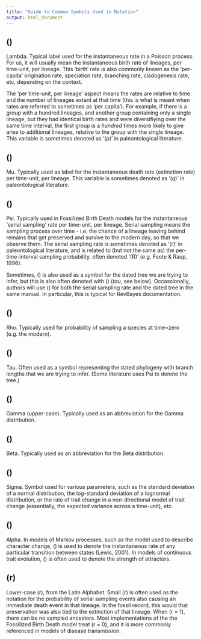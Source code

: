 ```yaml
---
title: "Guide to Common Symbols Used in Notation"
output: html_document
---
```


## \(\lambda\)
Lambda. Typical label used for the instantaneous rate in a Poisson process. For us, it will usually mean the instantaneous birth rate of lineages, per time-unit, per lineage. This 'birth' rate is also commonly known as the 'per-capita' origination rate, speciation rate, branching rate, cladogenesis rate, etc, depending on the context. 

The 'per time-unit, per lineage' aspect means the rates are relative to time and the number of lineages extant at that time (this is what is meant when rates are referred to sometimes as 'per capita'). For example, if there is a group with a hundred lineages, and another group containing only a single lineage, but they had identical birth rates and were diversifiying over the same time interval, the first group is a *hundred* times more likely to give arise to additional lineages, relative to the group with the single lineage. This variable is sometimes denoted as '\(p\)' in paleontological literature.

## \(\mu\)
Mu. Typically used as label for the instantaneous death rate (extinction rate) per time-unit, per lineage. This variable is sometimes denoted as '\(q\)' in paleontological literature.
	
## \(\psi\)
Psi. Typically used in Fossilized Birth Death models for the instantaneous 'serial sampling' rate per time-unit, per lineage. Serial sampling means the sampling process over time - i.e. the chance of a lineage leaving behind remains that get preserved and survive to the modern day, so that we observe them. The serial sampling rate is sometimes denoted as '\(r\)' in paleontological literature, and is related to (but not the same as) the per-time-interval sampling probability, often denoted '\(R\)' (e.g. Foote & Raup, 1996). 

Sometimes, \(\psi\) is also used as a symbol for the dated tree we are trying to infer, but this is also often denoted with \(\tau\) (*tau*, see below). Occassionally, authors will use \(\psi\) for both the serial sampling rate and the dated tree in the same manual. In particular, this is typical for RevBayes documentation.
	
## \(\rho\)
Rho. Typically used for probability of sampling a species at time=zero (e.g. the modern).
	
## \(\tau\)
Tau. Often used as a symbol representing the dated phylogeny with branch lengths that we are trying to infer. (Some literature uses Psi to denote the tree.)
	
## \(\Gamma\)
Gamma (upper-case). Typically used as an abbreviation for the Gamma distribution.
	
## \(\beta\)
Beta. Typically used as an abbreviation for the Beta distribution.
	
## \(\sigma\)
Sigma. Symbol used for various parameters, such as the standard deviation of a normal distribution, the log-standard deviation of a lognormal distribution, or the rate of trait change in a non-directional model of trait change (essentially, the expected variance across a time-unit), etc. 
	
## \(\alpha\)
Alpha.  In models of Markov processes, such as the model used to describe character change, \(\alpha\) is used to denote the instantaneous rate of any particular transition between states (Lewis, 2001). In models of continuous trait evolution, \(\alpha\)  is often used to denote the strength of attractors.
	
## \(r\) 
Lower-case \(r\), from the Latin Alphabet. Small \(r\) is often used as the notation for the probability of serial sampling events also causing an immediate death event in that lineage. In the fossil record, this would that preservation was also tied to the extinction of that lineage. When \(r = 1\), there can be no sampled ancestors. Most implementations of the the Fossilized Birth Death model treat \(r = 0\), and it is more commonly referenced in models of disease transmission.
